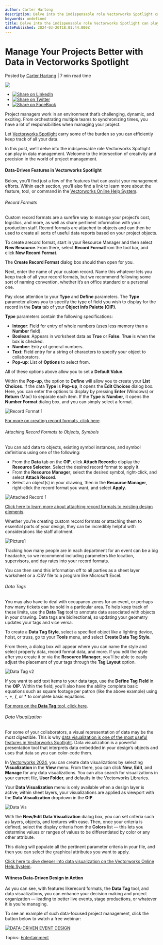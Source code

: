 ```yaml
---
author: Carter Hartong
description: Delve into the indispensable role Vectorworks Spotlight can play in data management for live events and entertainment.
keywords: undefined
title: Delve into the indispensable role Vectorworks Spotlight can play in data management for live events and entertainment. 
datePublished: 2024-03-20T18:01:44.000Z
---
```

  

# Manage Your Projects Better with Data in Vectorworks Spotlight

 Posted by [Carter Hartong](https://blog.vectorworks.net/author/carter-hartong) | 7 min read time 

![](https://blog.vectorworks.net/hubfs/Blog%20Images/240307_ENT%20Project%20Management/Data%20Driven%20PM%20Hero%20v2.png) 

* [![Share on LinkedIn](https://2659751.fs1.hubspotusercontent-na1.net/hubfs/2659751/michaelDemo/share-LI.png)](http://www.linkedin.com/shareArticle?mini=true&url=https%3A%2F%2Fblog.vectorworks.net%2Ftricks-for-managing-data-in-vectorworks-spotlight)
* [![Share on Twitter](https://2659751.fs1.hubspotusercontent-na1.net/hubfs/2659751/michaelDemo/share-TW.png)](https://www.twitter.com/share?text=Manage%20Your%20Projects%20Better%20with%20Data%20in%20Vectorworks%20Spotlight&url=https%3A%2F%2Fblog.vectorworks.net%2Ftricks-for-managing-data-in-vectorworks-spotlight&via=PMGTweets)
* [![Share on FaceBook](https://2659751.fs1.hubspotusercontent-na1.net/hubfs/2659751/michaelDemo/share-FB.png)](https://www.facebook.com/sharer/sharer.php?u=https%3A%2F%2Fblog.vectorworks.net%2Ftricks-for-managing-data-in-vectorworks-spotlight)

Project managers work in an environment that’s challenging, dynamic, and exciting. From orchestrating multiple teams to synchronizing times, you have a lot of responsibilities when managing your project.

Let [Vectorworks Spotlight](https://www.vectorworks.net/spotlight) carry some of the burden so you can efficiently keep track of all your data.

In this post, we'll delve into the indispensable role Vectorworks Spotlight can play in data management. Welcome to the intersection of creativity and precision in the world of project management.

#### Data-Driven Features in Vectorworks Spotlight

Below, you’ll find just a few of the features that can assist your management efforts. Within each section, you’ll also find a link to learn more about the feature, tool, or command in the [Vectorworks Online Help System](https://app-help.vectorworks.net/2024/eng/index.htm).

###### Record Formats

Custom record formats are a surefire way to manage your project’s cost, logistics, and more, as well as share pertinent information with your production staff. Record formats are attached to objects and can then be used to create all sorts of useful data reports based on your project objects.

To create arecord format, start in your Resource Manager and then select **New Resource**. From there, select **Record Format**from the tool bar, and click **New Record Format**.

The **Create Record Format** dialog box should then open for you.

Next, enter the name of your custom record. Name this whatever lets you keep track of all your record formats, but we recommend following some sort of naming convention, whether it’s an office standard or a personal one. 

Pay close attention to your **Type** and **Define** parameters. The **Type** parameter allows you to specify the type of field you wish to display for the record in the **Data** tab of your **Object Info Palette (OIP)**.

**Type** parameters contain the following specifications:

* **Integer**: Field for entry of whole numbers (uses less memory than a **Number** field).
* **Boolean**: Appears in worksheet data as **True** or **False**. **True** is when the box is checked.
* **Number**: Entry of general numbers.
* **Text**: Field entry for a string of characters to specify your object to collaborators.
* **Pop-up**: List of **Options** to select from.

All of these options above allow you to set a **Default Value**.

Within the **Pop-up**, the option to **Define** will allow you to create your **List Choices**. If the data **Type** is **Pop-up**, it opens the **Edit Choices** dialog box. Here, you can enter the options to display by pressing **Enter** (Windows) or **Return** (Mac) to separate each item. If the **Type** is **Number**, it opens the **Number Format** dialog box, and you can simply select a format.

![Record Format 1](https://blog.vectorworks.net/hs-fs/hubfs/Blog%20Images/240307_ENT%20Project%20Management/Record%20Format%201.png?width=700&height=502&name=Record%20Format%201.png)

[For more on creating record formats, click here](https://app-help.vectorworks.net/2024/eng/VW2024%5FGuide/RecordsSchedules/Creating%20record%5Fformats.htm?rhsearch=record%20format&rhhlterm=record%20formats%20format).

###### Attaching Record Formats to Objects, Symbols 

You can add data to objects, existing symbol instances, and symbol definitions using one of the following:

* From the **Data** tab on the **OIP**, click **Attach Record**to display the **Resource Selector**. Select the desired record format to apply it.
* From the **Resource Manager**, select the desired symbol, right-click, and select **Attach Record**.
* Select an object(s) in your drawing, then in the **Resource Manager**, right-click the record format you want, and select **Apply**.

![Attached Record 1](https://blog.vectorworks.net/hs-fs/hubfs/Blog%20Images/240307_ENT%20Project%20Management/Attached%20Record%201.png?width=1440&height=935&name=Attached%20Record%201.png)

[Click here to learn more about attaching record formats to existing design elements](https://app-help.vectorworks.net/2024/eng/VW2024%5FGuide/RecordsSchedules/Attaching%5Frecord%5Fformats%5Fto%5Fsymbols%5Fobjects%5Fand%5Fmaterials.htm?rhsearch=record%20format%20symbol&rhhlterm=record%20records%20formats%20format%20symbols%20symbol).

Whether you’re creating custom record formats or attaching them to essential parts of your design, they can be incredibly helpful with considerations like staff allotment.

![Picture1](https://blog.vectorworks.net/hs-fs/hubfs/Blog%20Images/240307_ENT%20Project%20Management/Picture1.png?width=1440&height=815&name=Picture1.png)

Tracking how many people are in each department for an event can be a big headache, so we recommend including parameters like location, supervisors, and day rates into your record formats.

You can then send this information off to all parties as a sheet layer worksheet or a .CSV file to a program like Microsoft Excel.

###### Data Tags

You may also have to deal with occupancy zones for an event, or perhaps how many tickets can be sold in a particular area. To help keep track of these limits, use the **Data Tag** tool to annotate data associated with objects in your drawing. Data tags are bidirectional, so updating your geometry updates your tags and vice versa.

To create a **Data Tag Style**, select a specified object like a lighting device, hoist, or truss, go to your **Tools** menu, and select **Create Data Tag Style**.

From there, a dialog box will appear where you can name the style and select property data, record format data, and more. If you edit the style after you create it or via the **Resource Manager**, you’ll be able to easily adjust the placement of your tags through the **Tag Layout** option.

![Data Tag v2](https://blog.vectorworks.net/hs-fs/hubfs/Blog%20Images/240307_ENT%20Project%20Management/Data%20Tag%20v2.png?width=1440&height=810&name=Data%20Tag%20v2.png)

If you want to add text items to your data tags, use the **Define Tag Field** in the **OIP**. Within the field, you’ll also have the ability complete basic equations such as square footage per patron (like the above example) using **\-**, **+**, **/**, or **\*** to complete basic equations.

[For more on the **Data Tag** tool, click here](https://app-help.vectorworks.net/2024/eng/VW2024%5FGuide/Annotation2/Adding%5Fdata%5Ftags%5Fand%5Flabels.htm?rhhlterm=data%20tags%20tag%20tagging%20tagged&rhsearch=data%20tag).

###### Data Visualization

For some of your collaborators, a visual representation of data may be the most digestible. This is why [data visualization is one of the most useful features in Vectorworks Spotlight](../../../net/vectorworks/blog/creating-meaningful-data-with-data-visualization-in-vectorworks.html). Data visualization is a powerful presentation tool that interprets data embedded in your design’s objects and uses that data so you can color-code them.

In [Vectorworks 2024](../../../net/vectorworks/blog/updates-improvements-in-vectorworks-2024-update-4.html), you can create data visualizations by selecting **Visualization** in the **View** menu. From there, you can click **New**, **Edit**, and **Manage** for any data visualizations. You can also search for visualizations in your current file, **User Folder**, and defaults in the Vectorworks Libraries.

Your **Data Visualization** menu is only available when a design layer is active; within sheet layers, your visualizations are applied as viewport with the **Data Visualization** dropdown in the **OIP**.

![Data Vis](https://blog.vectorworks.net/hs-fs/hubfs/Blog%20Images/240307_ENT%20Project%20Management/Data%20Vis.png?width=1440&height=810&name=Data%20Vis.png)

With the **New/Edit Data Visualization** dialog box, you can set criteria such as layers, objects, and textures with ease. Then, once your criteria is defined, select the display criteria from the **Colors** list — this lets you determine values or ranges of values to be differentiated by color or any other attribute.

This dialog will populate all the pertinent parameter criteria in your file, and then you can select the graphical attributes you want to apply.

[Click here to dive deeper into data visualization on the Vectorworks Online Help System](https://app-help.vectorworks.net/2024/eng/VW2024%5FGuide/Views/Viewing%5Fthe%5Fdrawing%5Fby%5Fdata%5For%5Fby%5Fattributes.htm).

#### Witness Data-Driven Design in Action

As you can see, with features likerecord formats, the **Data Tag** tool, and data visualizations, you can enhance your decision making and project organization — leading to better live events, stage productions, or whatever it is you’re managing.

To see an example of such data-focused project management, click the button below to watch a free webinar:

[![DATA-DRIVEN EVENT DESIGN](https://no-cache.hubspot.com/cta/default/3018241/0a2c7902-6150-441c-91eb-0e474b332b8a.png)](https://cta-redirect.hubspot.com/cta/redirect/3018241/0a2c7902-6150-441c-91eb-0e474b332b8a) 

 Topics: [Entertainment](https://blog.vectorworks.net/topic/entertainment) 

  